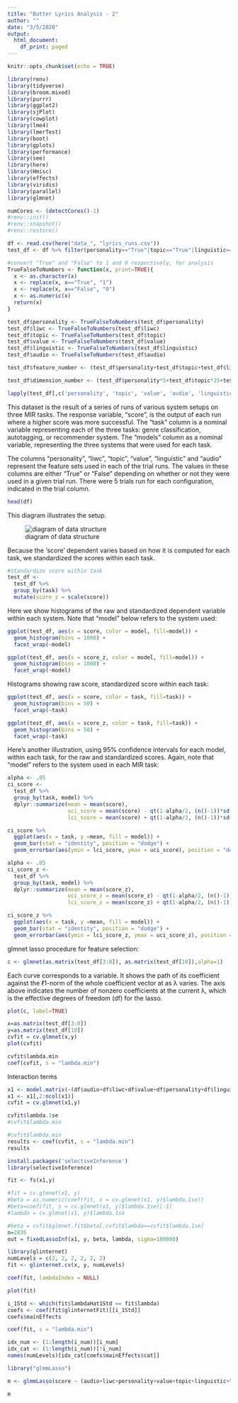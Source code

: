 ```yaml
---
title: "Butter Lyrics Analysis - 2"
author: ""
date: "3/5/2020"
output:
  html_document:
    df_print: paged
---
```


```r
knitr::opts_chunk$set(echo = TRUE)

library(renv)
library(tidyverse)
library(broom.mixed)
library(purrr)
library(ggplot2)
library(sjPlot)
library(cowplot)
library(lme4)
library(lmerTest)
library(boot)
library(gplots)
library(performance)
library(see)
library(here)
library(Hmisc)
library(effects)
library(viridis)
library(parallel)
library(glmnet)

numCores <- (detectCores()-1)
#renv::init()
#renv::snapshot()
#renv::restore()
```

```r
df <- read.csv(here("data_", "lyrics_runs.csv"))
test_df <- df %>% filter(personality=="True"|topic=="True"|linguistic=="True"|liwc=="True"|value=="True"|audio=="True")

#convert "True" and "False" to 1 and 0 respectively, for analysis
TrueFalseToNumbers <- function(x, print=TRUE){
  x <- as.character(x)
  x <- replace(x, x=="True", "1")
  x <- replace(x, x=="False", "0")
  x <- as.numeric(x)
  return(x)
}

test_df$personality <- TrueFalseToNumbers(test_df$personality)
test_df$liwc <- TrueFalseToNumbers(test_df$liwc)
test_df$topic <- TrueFalseToNumbers(test_df$topic)
test_df$value <- TrueFalseToNumbers(test_df$value)
test_df$linguistic <- TrueFalseToNumbers(test_df$linguistic)
test_df$audio <- TrueFalseToNumbers(test_df$audio)

test_df$feature_number <- (test_df$personality+test_df$topic+test_df$linguistic+test_df$liwc+test_df$value+test_df$audio)

test_df$dimension_number <- (test_df$personality*5+test_df$topic*25+test_df$linguistic*9+test_df$liwc*72+test_df$value*49+test_df$audio*240)

lapply(test_df[,c('personality', 'topic', 'value', 'audio', 'linguistic', 'liwc')], as.factor)
```

This dataset is the result of a series of runs of various system setups on three MIR tasks. The response variable, "score", is the output of each run where a higher score was more successful. The "task" column is a nominal variable representing each of the three tasks: genre classification, autotagging, or recommender system. The "models" column as a nominal variable, representing the three systems that were used for each task. 

The columns "personality", "liwc", "topic", "value", "linguistic" and "audio" represent the feature sets used in each of the trial runs. The values in these columns are either "True" or "False" depending on whether or not they were used in a given trial run. There were 5 trials run for each configuration, indicated in the trial column. 

```r
head(df)
```
This diagram illustrates the setup. 

![diagram of data structure](image.png)

Because the 'score' dependent varies based on how it is computed for each task, we standardized the scores within each task. 

```r
#standardize score within task
test_df <- 
  test_df %>%
  group_by(task) %>%
  mutate(score_z = scale(score))
```

Here we show histograms of the raw and standardized dependent variable within each system. Note that "model" below refers to the system used:

```r
ggplot(test_df, aes(x = score, color = model, fill=model)) +
  geom_histogram(bins = 1000) +
  facet_wrap(~model)

ggplot(test_df, aes(x = score_z, color = model, fill=model)) +
  geom_histogram(bins = 1000) +
  facet_wrap(~model)
```

Histograms showing raw score, standardized score within each task:

```r
ggplot(test_df, aes(x = score, color = task, fill=task)) +
  geom_histogram(bins = 50) +
  facet_wrap(~task)

ggplot(test_df, aes(x = score_z, color = task, fill=task)) +
  geom_histogram(bins = 50) +
  facet_wrap(~task)
```

Here's another illustration, using 95% confidence intervals for each model, within each task, for the raw and standardized scores. Again, note that "model" refers to the system used in each MIR task:

```r
alpha <- .05
ci_score <- 
  test_df %>% 
  group_by(task, model) %>%
  dplyr::summarize(mean = mean(score),
                   uci_score = mean(score) - qt(1-alpha/2, (n()-1))*sd(score)/sqrt(n()),
                   lci_score = mean(score) + qt(1-alpha/2, (n()-1))*sd(score)/sqrt(n()))

ci_score %>%
  ggplot(aes(x = task, y =mean, fill = model)) +
  geom_bar(stat = "identity", position = "dodge") +
  geom_errorbar(aes(ymin = lci_score, ymax = uci_score), position = "dodge")

alpha <- .05
ci_score_z <- 
  test_df %>% 
  group_by(task, model) %>%
  dplyr::summarize(mean = mean(score_z),
                   uci_score_z = mean(score_z) - qt(1-alpha/2, (n()-1))*sd(score_z)/sqrt(n()),
                   lci_score_z = mean(score_z) + qt(1-alpha/2, (n()-1))*sd(score_z)/sqrt(n()))

ci_score_z %>%
  ggplot(aes(x = task, y =mean, fill = model)) +
  geom_bar(stat = "identity", position = "dodge") +
  geom_errorbar(aes(ymin = lci_score_z, ymax = uci_score_z), position = "dodge")

```

glmnet lasso procedure for feature selection:

```r
c <- glmnet(as.matrix(test_df[3:8]), as.matrix(test_df[10]),alpha=1)
```
Each curve corresponds to a variable. It shows the path of its coefficient against the ℓ1-norm of the whole coefficient vector at as λ varies. The axis above indicates the number of nonzero coefficients at the current λ, which is the effective degrees of freedom (df) for the lasso.
```r
plot(c, label=TRUE)
```



```r
x=as.matrix(test_df[3:8])
y=as.matrix(test_df[10])
cvfit = cv.glmnet(x,y)
plot(cvfit)
```

```r
cvfit$lambda.min
coef(cvfit, s = "lambda.min")
```

Interaction terms

```r
x1 <- model.matrix(~(df$audio+df$liwc+df$value+df$personality+df$linguistic+df$topic+df$task)^7,df$score, data=df)
x1 <- x1[,2:ncol(x1)]
cvfit = cv.glmnet(x1,y)
```

```r
cvfit$lambda.1se
#cvfit$lambda.min
```


```r
#cvfit$lambda.min
results <- coef(cvfit, s = "lambda.min")
results
```



```r
install.packages('selectiveInference')
library(selectiveInference)
```

```r
fit <- fs(x1,y)

#fit = cv.glmnet(x1, y)
#beta = as.numeric(coef(fit, s = cv.glmnet(x1, y)$lambda.1se))
#beta=coef(fit, s = cv.glmnet(x1, y)$lambda.1se)[-1]
#lambda = cv.glmnet(x1, y)$lambda.1se
```

```r
#beta = cvfit$glmnet.fit$beta[,cvfit$lambda==cvfit$lambda.1se]
n=2835
out = fixedLassoInf(x1, y, beta, lambda, sigma=100000)
```


```r
library(glinternet)
numLevels = c(2, 2, 2, 2, 2, 2)
fit <- glinternet.cv(x, y, numLevels)
```

```r
coef(fit, lambdaIndex = NULL)
```


```r
plot(fit)
```

```r
i_1Std <- which(fit$lambdaHat1Std == fit$lambda)
coefs <- coef(fit$glinternetFit)[[i_1Std]]
coefs$mainEffects
```


```r
coef(fit, s = "lambda.min")
```

```r
idx_num <- (1:length(i_num))[i_num]
idx_cat <- (1:length(i_num))[!i_num]
names(numLevels)[idx_cat[coefs$mainEffects$cat]]
```

```r
library("glmmLasso")
```

```r
m <- glmmLasso(score ~ (audio+liwc+personality+value+topic+linguistic+task)^7, rnd= list(task=~1, model=~1), lambda=10, data=df)
```

```r
m
```

